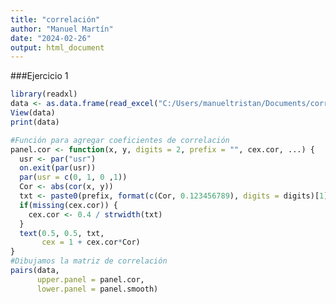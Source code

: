 ```yaml
---
title: "correlación"
author: "Manuel Martín"
date: "2024-02-26"
output: html_document
---
```


###Ejercicio 1

```r
library(readxl)
data <- as.data.frame(read_excel("C:/Users/manueltristan/Documents/correlacion/data.xlsx"))
View(data)
print(data)
```

```r
#Función para agregar coeficientes de correlación
panel.cor <- function(x, y, digits = 2, prefix = "", cex.cor, ...) {
  usr <- par("usr")
  on.exit(par(usr))
  par(usr = c(0, 1, 0 ,1))
  Cor <- abs(cor(x, y)) 
  txt <- paste0(prefix, format(c(Cor, 0.123456789), digits = digits)[1])
  if(missing(cex.cor)) {
    cex.cor <- 0.4 / strwidth(txt)
  }
  text(0.5, 0.5, txt,
       cex = 1 + cex.cor*Cor)
}
#Dibujamos la matriz de correlación
pairs(data,
      upper.panel = panel.cor,
      lower.panel = panel.smooth)
```
